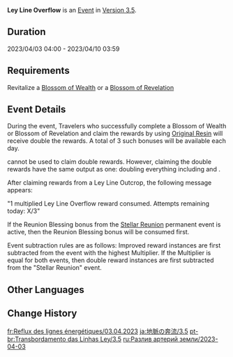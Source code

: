 {{Event
|name              = Ley Line Overflow 2023-04-03
|image             = Ley Line Overflow.png
|type              = In-Game
|time_known        = yes
|time_start        = 2023-04-03 04:00:00
|time_end          = 2023-04-10 03:59:59
|link              = https://genshin.hoyoverse.com/en/news/detail/105544
|link2             = 
}}
{{Description|The flow of experience and gold within the ley lines has been notable of late...<br>Use the power of Original Resin to make Blossoms of Wealth and Blossoms of Revelation bloom brilliantly, and bring forth shining [[Mora]] and forerunners' experiences into the world.}}
'''Ley Line Overflow''' is an [[Event]] in [[Version 3.5]].

==Duration==
2023/04/03 04:00 - 2023/04/10 03:59

==Requirements==
Revitalize a [[Blossom of Wealth]] or a [[Blossom of Revelation]]

==Event Details==
During the event, Travelers who successfully complete a Blossom of Wealth or Blossom of Revelation and claim the rewards by using [[Original Resin]] will receive double the rewards. A total of 3 such bonuses will be available each day.

{{Item|Condensed Resin|30}} cannot be used to claim double rewards. However, claiming the double rewards have the same output as one: doubling everything including {{Item|Companionship EXP|30}} and {{Item|Adventure EXP|30}}.

After claiming rewards from a Ley Line Outcrop, the following message appears:

"1 multiplied Ley Line Overflow reward consumed. Attempts remaining today: X/3"

If the Reunion Blessing bonus from the [[Stellar Reunion]] permanent event is active, then the Reunion Blessing bonus will be consumed first.

Event subtraction rules are as follows: Improved reward instances are first subtracted from the event with the highest Multiplier. If the Multiplier is equal for both events, then double reward instances are first subtracted  from the "Stellar Reunion" event.

==Other Languages==
{{Other Languages|Transclude=Ley Line Overflow}}

==Change History==
{{Change History|3.5}}

[[fr:Reflux des lignes énergétiques/03.04.2023]]
[[ja:地脈の奔流/3.5]]
[[pt-br:Transbordamento das Linhas Ley/3.5]]
[[ru:Разлив артерий земли/2023-04-03]]